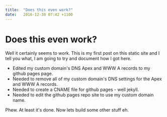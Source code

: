 ```yaml
---
title:  "Does this even work?"
date:   2016-12-30 07:42 +1100
---
```



<div className="blog">

# Does this even work?

Well it certainly seems to work. This is my first post on this static site and I tell you what, I am going to try and document how I got here.


- Edited my custom domain's DNS Apex and WWW A records to my github pages page.
- Needed to remove all of my custom domain's DNS settings for the Apex and WWW A records.
- Needed to create a CNAME file for github pages - well jekyll.
- Needed to edit the github pages repo site to use my custom domain name.


Phew. At least it's done. Now lets build some other stuff eh.

</div>